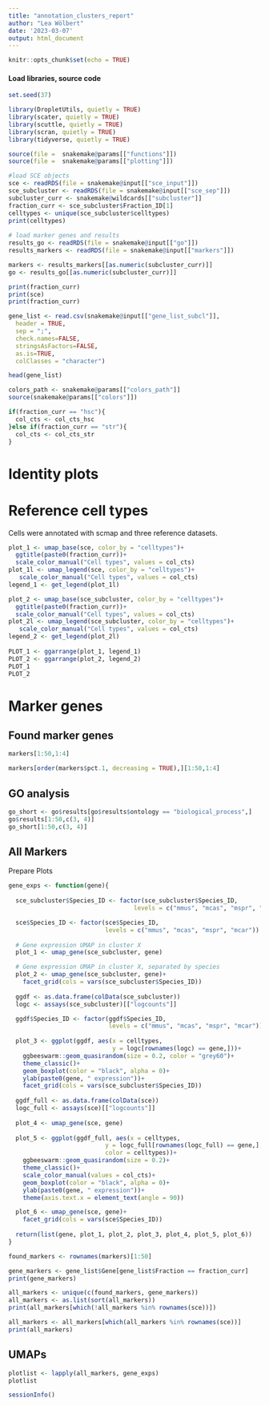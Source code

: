 ```yaml
---
title: "annotation_clusters_report"
author: "Lea Wölbert"
date: '2023-03-07'
output: html_document
---
```


```r
knitr::opts_chunk$set(echo = TRUE)
```

#### Load libraries, source code 

```r
set.seed(37)
```

```r
library(DropletUtils, quietly = TRUE) 
library(scater, quietly = TRUE) 
library(scuttle, quietly = TRUE) 
library(scran, quietly = TRUE) 
library(tidyverse, quietly = TRUE) 
```

```r
source(file =  snakemake@params[["functions"]])
source(file =  snakemake@params[["plotting"]])
```

```r

#load SCE objects
sce <- readRDS(file = snakemake@input[["sce_input"]])
sce_subcluster <- readRDS(file = snakemake@input[["sce_sep"]])
subcluster_curr <- snakemake@wildcards[["subcluster"]]
fraction_curr <- sce_subcluster$Fraction_ID[1]
celltypes <- unique(sce_subcluster$celltypes)
print(celltypes)
  
# load marker genes and results
results_go <- readRDS(file = snakemake@input[["go"]])
results_markers <- readRDS(file = snakemake@input[["markers"]])

markers <- results_markers[[as.numeric(subcluster_curr)]]
go <- results_go[[as.numeric(subcluster_curr)]]

print(fraction_curr)
print(sce)
print(fraction_curr)

gene_list <- read.csv(snakemake@input[["gene_list_subcl"]], 
  header = TRUE, 
  sep = ";", 
  check.names=FALSE, 
  stringsAsFactors=FALSE, 
  as.is=TRUE, 
  colClasses = "character")

head(gene_list)
```

```r
colors_path <- snakemake@params[["colors_path"]]
source(snakemake@params[["colors"]])

if(fraction_curr == "hsc"){
  col_cts <- col_cts_hsc
}else if(fraction_curr == "str"){
  col_cts <- col_cts_str
}
```

# Identity plots

# Reference cell types 

Cells were annotated with scmap and three reference datasets.

```r

plot_1 <- umap_base(sce, color_by = "celltypes")+ 
  ggtitle(paste0(fraction_curr))+
  scale_color_manual("Cell types", values = col_cts)
plot_1l <- umap_legend(sce, color_by = "celltypes")+
   scale_color_manual("Cell types", values = col_cts)
legend_1 <- get_legend(plot_1l)

plot_2 <- umap_base(sce_subcluster, color_by = "celltypes")+ 
  ggtitle(paste0(fraction_curr))+
  scale_color_manual("Cell types", values = col_cts)
plot_2l <- umap_legend(sce_subcluster, color_by = "celltypes")+
   scale_color_manual("Cell types", values = col_cts)
legend_2 <- get_legend(plot_2l)
  
PLOT_1 <- ggarrange(plot_1, legend_1)
PLOT_2 <- ggarrange(plot_2, legend_2)
PLOT_1
PLOT_2
```

# Marker genes

## Found marker genes

```r
markers[1:50,1:4]
```

```r
markers[order(markers$pct.1, decreasing = TRUE),][1:50,1:4]
```

## GO analysis

```r
go_short <- go$results[go$results$ontology == "biological_process",]
go$results[1:50,c(3, 4)]
go_short[1:50,c(3, 4)]
```

## All Markers

Prepare Plots

```r

gene_exps <- function(gene){
  
  sce_subcluster$Species_ID <- factor(sce_subcluster$Species_ID,
                                   levels = c("mmus", "mcas", "mspr", "mcar"))

  sce$Species_ID <- factor(sce$Species_ID,
                           levels = c("mmus", "mcas", "mspr", "mcar"))
  
  # Gene expression UMAP in cluster X
  plot_1 <- umap_gene(sce_subcluster, gene)

  # Gene expression UMAP in cluster X, separated by species
  plot_2 <- umap_gene(sce_subcluster, gene)+
    facet_grid(cols = vars(sce_subcluster$Species_ID))
  
  ggdf <- as.data.frame(colData(sce_subcluster))
  logc <- assays(sce_subcluster)[["logcounts"]]

  ggdf$Species_ID <- factor(ggdf$Species_ID,
                            levels = c("mmus", "mcas", "mspr", "mcar"))
  
  plot_3 <- ggplot(ggdf, aes(x = celltypes,
                             y = logc[rownames(logc) == gene,]))+
    ggbeeswarm::geom_quasirandom(size = 0.2, color = "grey60")+
    theme_classic()+
    geom_boxplot(color = "black", alpha = 0)+
    ylab(paste0(gene, " expression"))+
    facet_grid(cols = vars(sce_subcluster$Species_ID))
  
  ggdf_full <- as.data.frame(colData(sce))
  logc_full <- assays(sce)[["logcounts"]]
  
  plot_4 <- umap_gene(sce, gene)
  
  plot_5 <- ggplot(ggdf_full, aes(x = celltypes,
                           y = logc_full[rownames(logc_full) == gene,], 
                           color = celltypes))+
    ggbeeswarm::geom_quasirandom(size = 0.2)+
    theme_classic()+
    scale_color_manual(values = col_cts)+
    geom_boxplot(color = "black", alpha = 0)+
    ylab(paste0(gene, " expression"))+
    theme(axis.text.x = element_text(angle = 90))

  plot_6 <- umap_gene(sce, gene)+
    facet_grid(cols = vars(sce$Species_ID))
  
  return(list(gene, plot_1, plot_2, plot_3, plot_4, plot_5, plot_6))
}

```

```r

found_markers <- rownames(markers)[1:50]

gene_markers <- gene_list$Gene[gene_list$Fraction == fraction_curr]
print(gene_markers)

all_markers <- unique(c(found_markers, gene_markers))
all_markers <- as.list(sort(all_markers))
print(all_markers[which(!all_markers %in% rownames(sce))])

all_markers <- all_markers[which(all_markers %in% rownames(sce))]
print(all_markers)
```

## UMAPs

```r
plotlist <- lapply(all_markers, gene_exps)
plotlist
```

```r
sessionInfo()
```